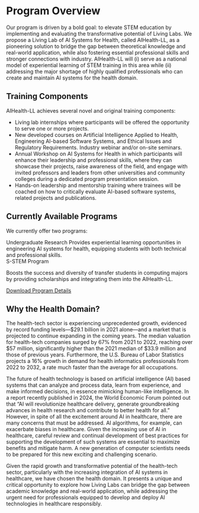 
# Program Overview

Our program is driven by a bold goal: to elevate STEM education by implementing and evaluating the transformative potential of Living Labs. We propose a Living Lab of AI Systems for Health, called AIHealth-LL, as a pioneering solution to bridge the gap between theoretical knowledge and real-world application, while also fostering essential professional skills and stronger connections with industry. AIHealth-LL will (i) serve as a national model of experiential learning of STEM training in this area while (ii) addressing the major shortage of highly qualified professionals who can create and maintain AI systems for the health domain.

## Training Components 

AIHealth-LL achieves several novel and original training components:
- Living lab internships where participants will be offered the opportunity to serve one or more projects.
- New developed courses on Artificial Intelligence Applied to Health, Engineering AI-based Software Systems, and Ethical Issues and Regulatory Requirements.
Industry webinar and/or on-site seminars.
- Annual Workshop on AI Systems for Health in which participants will enhance their leadership and professional skills, where they can showcase their projects, raise awareness of the field, and engage with invited professors and leaders from other universities and community colleges during a dedicated program presentation session.
- Hands-on leadership and mentorship training where trainees will be coached on how to critically evaluate AI-based software systems, related projects and publications.

## Currently Available Programs

We currently offer two programs:

<div className="row">
  <div className="col col--6">
    <Card className="card-demo margin-bottom--md" shadow="md">
      <CardHeader textAlign="center" variant="primary">
        Undergraduate Research
      </CardHeader>
      <CardBody>
        Provides experiential learning opportunities in engineering AI systems for health, equipping students with both technical and professional skills.
      </CardBody>
    </Card>
  </div>

  <div className="col col--6">
    <Card className="card-demo margin-bottom--md" shadow="md">
      <CardHeader textAlign="center" variant="primary">
        S-STEM Program
      </CardHeader>
      <CardBody>
        <p>
          Boosts the success and diversity of transfer students in computing majors by providing scholarships and integrating them into the AIHealth-LL.
        </p>
        <div style={{ display: 'flex', justifyContent: 'center', height: '50px' }}>
          <a
            href="/img/VCU/AIHealth Pipeline.docx"
            download
            style={{
              display: 'inline-block',
              padding: '4px 16px',
              backgroundColor: 'var(--ifm-color-primary)',
              color: 'white',
              borderRadius: '5px',
              textDecoration: 'none',
              marginTop: '1rem',
              textAlign: 'center'
            }}
          >
            Download Program Details
          </a>
        </div>
      </CardBody>
    </Card>
  </div>
</div>

## Why the Health Domain?

The health-tech sector is experiencing unprecedented growth, evidenced by record funding levels—$29.1 billion in 2021 alone—and a 
market that is projected to continue expanding in the coming years. The median valuation for health-tech companies surged by 67% 
from 2021 to 2022, reaching over $57 million, significantly higher than the 2021 median of $33.9 million and those of previous years. 
Furthermore, the U.S. Bureau of Labor Statistics projects a 16% growth in demand for health informatics professionals from 2022 to 2032, 
a rate much faster than the average for all occupations.

The future of health technology is based on artificial intelligence (AI) based systems that can analyze and process data, learn from 
experience, and make informed decisions, in essence mimicking human-like intelligence. In a report recently published in 2024, the World 
Economic Forum pointed out that “AI will revolutionize healthcare delivery, generate groundbreaking advances in health research and contribute 
to better health for all.” However, in spite of all the excitement around AI in healthcare, there are many concerns that must be addressed. 
AI algorithms, for example, can exacerbate biases in healthcare. Given the increasing use of AI in healthcare, careful review and continual 
development of best practices for supporting the development of such systems are essential to maximize benefits and mitigate harm. A new 
generation of computer scientists needs to be prepared for this new exciting and challenging scenario.

Given the rapid growth and transformative potential of the health-tech sector, particularly with the increasing integration of AI systems 
in healthcare, we have chosen the health domain. It presents a unique and critical opportunity to explore how Living Labs can bridge the 
gap between academic knowledge and real-world application, while addressing the urgent need for professionals equipped to develop and deploy 
AI technologies in healthcare responsibly. 